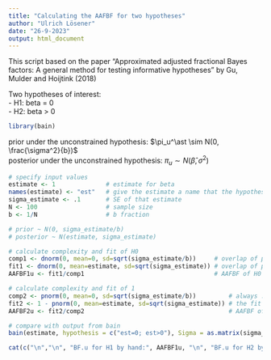 ```yaml
---
title: "Calculating the AAFBF for two hypotheses"
author: "Ulrich Lösener"
date: "26-9-2023"
output: html_document
---
```


This script based on the paper "Approximated adjusted fractional Bayes factors: A general method for testing informative hypotheses" by Gu, Mulder and Hoijtink (2018)

Two hypotheses of interest:    
 - H1: beta = 0   
 - H2: beta > 0 
 
```r
library(bain)
```

prior under the unconstrained hypothesis: $\pi_u^\ast \sim N(0, \frac{\sigma^2}{b})$     
posterior under the unconstrained hypothesis: $\pi_u \sim N(\hat{\beta}, \sigma^2)$ 

```r
# specify input values
estimate <- 1              # estimate for beta
names(estimate) <- "est"   # give the estimate a name that the hypothesis argument in bain can refer to
sigma_estimate <- .1       # SE of that estimate
N <- 100                   # sample size
b <- 1/N                   # b fraction 

# prior ~ N(0, sigma_estimate/b)
# posterior ~ N(estimate, sigma_estimate)

# calculate complexity and fit of H0
comp1 <- dnorm(0, mean=0, sd=sqrt(sigma_estimate/b))     # overlap of parameter under H0 and unconstrained prior -> density of the prior under Hu at the focal point 0
fit1 <- dnorm(0, mean=estimate, sd=sqrt(sigma_estimate)) # overlap of parameter under H0 and posterior -> density of the posterior at focal point 0
AAFBF1u <- fit1/comp1                                    # AAFBF of H0 vs Hu

# calculate complexity and fit of 1
comp2 <- pnorm(0, mean=0, sd=sqrt(sigma_estimate/b))         # always .5 for H1
fit2 <- 1 - pnorm(0, mean=estimate, sd=sqrt(sigma_estimate)) # the fit is equal to 1 - the fit of the complement
AAFBF2u <- fit2/comp2                                        # AAFBF of H0 vs Hu

# compare with output from bain
bain(estimate, hypothesis = c("est=0; est>0"), Sigma = as.matrix(sigma_estimate), n=N, fraction = 1)

cat(c("\n","\n", "BF.u for H1 by hand:", AAFBF1u, "\n", "BF.u for H2 by hand:", AAFBF2u, "\n"))
```

